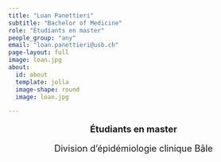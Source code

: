 ```yaml
---
title: "Loan Panettieri"
subtitle: "Bachelor of Medicine"
role: "Étudiants en master"
people_group: "any"
email: "loan.panettieri@usb.ch"
page-layout: full
image: loan.jpg
about: 
  id: about
  template: jolla
  image-shape: round
  image: loan.jpg

---
```


<div style="text-align: center;">
  <p style="font-size: 18px; font-weight: bold;">Étudiants en master</p>
  <p style="font-size: 18px;">Division d'épidémiologie clinique Bâle</p>
</div>


